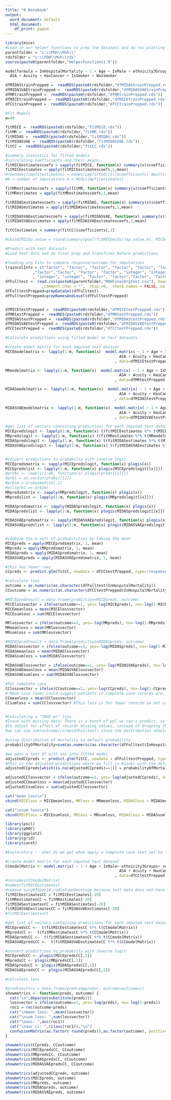 ```yaml
---
title: "R Notebook"
output:
  word_document: default
  html_document:
    df_print: paged
---
```


```r
library(mice)
#Load in our helper functions to prep the datasets and do roc plotting
parentfolder = "c:\\PDH\\Moh\\"
rdsfolder = "c:\\PDH\\Moh\\rds"
source(paste0(parentfolder,"HelperFunctions1.R"))

modelformula = InHospitalMortality ~ 1 + Age + IsMale + ethnicity3Groups+ surg01Spec + surg02Spec+ surg03Spec + 
  ASA + Acuity + HasCancer + IsSmoker + WasSmoker
```

```r

dfMIDAStrainPrepped =  readRDS(paste0(rdsfolder,"dfMIDAStrainPrepped.rds"))
dfMIDASVAEtrainPrepped =  readRDS(paste0(rdsfolder,"dfMIDASVAEtrainPrepped.rds"))
dfMRtrainPrepped =  readRDS(paste0(rdsfolder,"dfMRtrainPrepped.rds"))
dfMICEtrainPrepped =  readRDS(paste0(rdsfolder,"dfMICEtrainPrepped.rds"))
dfCCtrainPrepped =  readRDS(paste0(rdsfolder,"dfCCtrainPrepped.rds"))
```

```r
#Fit Models
m=40

fitMICE =  readRDS(paste0(rdsfolder,"fitMICE.rds"))
fitMR =  readRDS(paste0(rdsfolder,"fitMR.rds"))
fitMIDAS =  readRDS(paste0(rdsfolder,"fitMIDAS.rds"))
fitMIDASVAE =  readRDS(paste0(rdsfolder,"fitMIDASVAE.rds"))
fitCC =  readRDS(paste0(rdsfolder,"fitCC.rds"))
```

```r
#summary statistics for fitted models
#calculating coefficients and their means
fitMICEestimatescoefs = sapply(fitMICE, function(x) summary(x)$coefficients[,1])
fitMICEestimates = apply(fitMICEestimatescoefs,1,mean)
#rownames(impfitestimates) = names(impfitted[[1]]$coefficients) #putting the names back in
#m = number of imputations m = NCOL(impfitestimates)

fitMRestimatescoefs = sapply(fitMR, function(x) summary(x)$coefficients[,1])
fitMRestimates = apply(fitMRestimatescoefs,1,mean)

fitMIDASestimatescoefs = sapply(fitMIDAS, function(x) summary(x)$coefficients[,1])
fitMIDASestimates = apply(fitMIDASestimatescoefs,1,mean)

fitMIDASVAEestimatescoefs = sapply(fitMIDASVAE, function(x) summary(x)$coefficients[,1])
fitMIDASVAEestimates = apply(fitMIDASVAEestimatescoefs,1,mean)

fitCCestimates = summary(fitCC)$coefficients[,1]

#cbind(MICEp.value = round(summary(pool(fitMICEmids))$p.value,4), MICEestimates = summary(pool(fitMICEmids))$estimate, fitMICEestimates, fitMRestimates, fitMIDASestimates, fitMIDASVAEestimates, fitCCestimates )
```


```r
#Predict with test datasets
#Load test data and do final prep and transforms before predictions

#loading org file to compare response/outcome for imputations
traincolInfo = c("factor", "factor", "factor", "factor", "factor", "factor", "integer", "factor", "factor", "factor"
            ,"factor","factor", "factor", "factor", "integer", "integer", "integer", "integer", "integer", "integer"
            , "integer", "integer", "factor", "factor","factor", "factor", "integer", "factor", "factor", "factor", "factor")
dfFulltest <- read.csv(paste0(parentfolder,"MOHFinalOrgTest.csv"), header=TRUE
                ,comment.char = "",  skip =0,  check.names = FALSE, na.strings=c("NA","NaN", ""), colClasses=traincolInfo)
dfFulltestPrepped=prepDataSet(dfFulltest)
dfFulltestPrepped=prepNamesAndLevel(dfFulltestPrepped)


dfMICEtestPrepped =  readRDS(paste0(rdsfolder,"dfMICEtestPrepped.rds"))
dfMRtestPrepped =  readRDS(paste0(rdsfolder,"dfMRtestPrepped.rds"))
dfMIDAStestPrepped =  readRDS(paste0(rdsfolder,"dfMIDAStestPrepped.rds"))
dfMIDASVAEtestPrepped =  readRDS(paste0(rdsfolder,"dfMIDASVAEtestPrepped.rds"))
dfCCtestPrepped =  readRDS(paste0(rdsfolder,"dfCCtestPrepped.rds"))

```

```r
#Calculate predictions using fitted model on test datasets

#create model matrix for each imputed test dataset
MICEmodelmatrix <- lapply(1:m, function(x)  model.matrix( ~ 1 + Age + IsMale+ ethnicity3Groups+ surg01Spec + surg02Spec+ surg03Spec+ 
                                                  ASA + Acuity + HasCancer + IsSmoker + WasSmoker
                                                , data=dfMICEtestPrepped[dfMICEtestPrepped$.imp==x,]))

MRmodelmatrix <- lapply(1:m, function(x)  model.matrix( ~ 1 + Age + IsMale+ ethnicity3Groups+ surg01Spec + surg02Spec+ surg03Spec+ 
                                                  ASA + Acuity + HasCancer + IsSmoker + WasSmoker
                                                , data=dfMRtestPrepped[dfMRtestPrepped$.imp==x,]))

MIDASmodelmatrix <- lapply(1:m, function(x)  model.matrix( ~ 1 + Age + IsMale+ ethnicity3Groups+ surg01Spec + surg02Spec+ surg03Spec+ 
                                                  ASA + Acuity + HasCancer + IsSmoker + WasSmoker
                                                , data=dfMIDAStestPrepped[dfMIDAStestPrepped$.imp==x,]))

MIDASVAEmodelmatrix <- lapply(1:m, function(x)  model.matrix( ~ 1 + Age + IsMale+ ethnicity3Groups+ surg01Spec + surg02Spec+ surg03Spec+ 
                                                  ASA + Acuity + HasCancer + IsSmoker + WasSmoker
                                                , data=dfMIDASVAEtestPrepped[dfMIDASVAEtestPrepped$.imp==x,]))

#get list of vectors containing predictions for each imputed test dataset
MICEpredslogit <- lapply(1:m, function(x) t(fitMICEestimates %*% t(MICEmodelmatrix[[x]])))
MRpredslogit <- lapply(1:m, function(x) t(fitMRestimates %*% t(MRmodelmatrix[[x]])))
MIDASpredslogit <- lapply(1:m, function(x) t(fitMIDASestimates %*% t(MIDASmodelmatrix[[x]])))
MIDASVAEpredslogit <- lapply(1:m, function(x) t(fitMIDASVAEestimates %*% t(MIDASVAEmodelmatrix[[x]])))


#convert predictions to probabilty with inverse logit
MICEpredsmatrix <- sapply(MICEpredslogit, function(x) plogis(x))
MICEpredslist <- lapply(1:m, function(x) plogis(MICEpredslogit[[x]]))
#probs <- lapply(1:40, function(x) plogis(preds[[x]]))
#prb1 = as.vector(probs[[1]])
#prb1m = probasmatrix[,1]
#all(prb1 == prb1m)
MRpredsmatrix <- sapply(MRpredslogit, function(x) plogis(x))
MRpredslist <- lapply(1:m, function(x) plogis(MRpredslogit[[x]]))

MIDASpredsmatrix <- sapply(MIDASpredslogit, function(x) plogis(x))
MIDASpredslist <- lapply(1:m, function(x) plogis(MIDASpredslogit[[x]]))

MIDASVAEpredsmatrix <- sapply(MIDASVAEpredslogit, function(x) plogis(x))
MIDASVAEpredslist <- lapply(1:m, function(x) plogis(MIDASVAEpredslogit[[x]]))


#combine the m sets of probabilities by taking the mean
MICEpreds = apply(MICEpredsmatrix, 1, mean)
MRpreds = apply(MRpredsmatrix, 1, mean)
MIDASpreds = apply(MIDASpredsmatrix, 1, mean)
MIDASVAEpreds = apply(MIDASVAEpredsmatrix, 1, mean)

#this has fewer rows 
CCpreds <- predict.glm(fitCC, newdata = dfCCtestPrepped, type="response")

```

```r
#calculate loss
outcome = as.numeric(as.character(dfFulltest$InHospitalMortality))
CCoutcome = as.numeric(as.character(dfCCtestPrepped$InHospitalMortality))

#MICEpredresult = data.frame(prediction=MICEpreds, outcome)
MICElossvector = ifelse(outcome==1, yes=-log(MICEpreds), no=-log(1-MICEpreds))
MICEmeanloss = mean(MICElossvector)
MICEsumloss = sum(MICElossvector)

MRlossvector = ifelse(outcome==1, yes=-log(MRpreds), no=-log(1-MRpreds))
MRmeanloss = mean(MRlossvector)
MRsumloss = sum(MRlossvector)

#MIDASpredresult = data.frame(prediction=MIDASpreds, outcome)
MIDASlossvector = ifelse(outcome==1, yes=-log(MIDASpreds), no=-log(1-MIDASpreds))
MIDASmeanloss = mean(MIDASlossvector)
MIDASsumloss = sum(MIDASlossvector)

MIDASVAElossvector = ifelse(outcome==1, yes=-log(MIDASVAEpreds), no=-log(1-MIDASVAEpreds))
MIDASVAEmeanloss = mean(MIDASVAElossvector)
MIDASVAEsumloss = sum(MIDASVAElossvector)

#for complete case
CClossvector = ifelse(CCoutcome==1, yes=-log(CCpreds), no=-log(1-CCpreds))
# Mean loss lower could suggest patients in complete case records are....easier to predict? or are thy healthier from population perspective?
CCmeanloss = mean(CClossvector) 
CCsumloss = sum(CClossvector) #This loss is for fewer records so not comparing apples with apples


#Calculating a "TRUE-er" loss
#Issue with missing data: There is a bunch of ppl we can't predict, so we predict based on average distribution of mortality
#To adjust for effect of records missing values, instead of dropping them, we should give the affected rows probability of sum(inhospitalmortality)/total records
#we can use sum(outcome)/nrow(dfFulltest) since the distribution should be approximately the same as whole dataset

#using distribution of mortality as default probability
probabilityOfMortality=sum(as.numeric(as.character(dfFulltest$InHospitalMortality)))/nrow(dfFulltest)

#we pass a test df with nas into fitted model
adjustedCCpreds <- predict.glm(fitCC, newdata = dfFulltestPrepped, type="response")
#this is the adjusted predictions where we fill in blanks with the default probability based on mortality distribution
adjustedCCpreds[which(is.na(adjustedCCpreds)==1)] = probabilityOfMortality

adjustedCClossvector = ifelse(outcome==1, yes=-log(adjustedCCpreds), no=-log(1-adjustedCCpreds))
adjustedCCmeanloss = mean(adjustedCClossvector) 
adjustedCCsumloss = sum(adjustedCClossvector)

cat("mean loss\n")
cbind(MICEloss = MICEmeanloss, MRloss = MRmeanloss, MIDASloss = MIDASmeanloss, MIDASVAEloss = MIDASVAEmeanloss, CCLoss=CCmeanloss, adjustedCCLoss = adjustedCCmeanloss)

cat("\nsum loss\n")
cbind(MICEloss = MICEsumloss, MRloss = MRsumloss, MIDASloss = MIDASsumloss, MIDASVAEloss = MIDASVAEsumloss, CCLoss=CCsumloss, adjustedCCLoss = adjustedCCsumloss)

```

```r
library(pscl)
library(pROC)
library(ggplot2)
library(grid)
library(caret)

#Exploratory -  what do we get when apply a complete case test set to fitted MICE model

#create model matrix for each imputed test dataset
CCmodelMatrix <- model.matrix( ~ 1 + Age + IsMale+ ethnicity3Groups+ surg01Spec + surg02Spec+ surg03Spec+ 
                                                  ASA + Acuity + HasCancer + IsSmoker + WasSmoker
                                                , data=dfCCtestPrepped)
#colnames(CCmodelMatrix)
#names(fitMICEestimates)
#remove surg03Spec18_radiationOncology because test data does not have it
fitMICEestimatesCC = fitMICEestimates[-20]
fitMRestimatesCC = fitMRestimates[-20]
fitMIDASestimatesCC = fitMIDASestimates[-20]
fitMIDASVAEestimatesCC = fitMIDASVAEestimates[-20]
#fitMICEestimatesCC

#get list of vectors containing predictions for each imputed test dataset
MICEpredsCC <-  t(fitMICEestimatesCC %*% t(CCmodelMatrix))
MRpredsCC <-  t(fitMRestimatesCC %*% t(CCmodelMatrix))
MIDASpredsCC <-  t(fitMIDASestimatesCC %*% t(CCmodelMatrix))
MIDASVAEpredsCC <-  t(fitMIDASVAEestimatesCC %*% t(CCmodelMatrix))

#convert predictions to probabilty with inverse logit
MICEpredsCC <- plogis(MICEpredsCC[,1])
MRpredsCC <- plogis(MRpredsCC[,1])
MIDASpredsCC <- plogis(MIDASpredsCC[,1])
MIDASVAEpredsCC <- plogis(MIDASVAEpredsCC[,1])

#calculate loss

#predresultcc = data.frame(pred=imppredcc, outcome=outcomecc)
showmetrics <- function(preds, outcome) {
  cat("\n",deparse(substitute(preds)))
  lossvector = ifelse(outcome==1, yes=-log(preds), no=-log(1-preds))
  roc1 = roc(outcome~preds)
  cat("\nmean loss: ",mean(lossvector))
  cat("\nsum loss: ",sum(lossvector))
  cat("\nauc: ",auc(roc1))
  cat("\nauc ci: ",ci(auc(roc1)),"\n")
  confusionMatrix(as.factor( round(preds)),as.factor(outcome), positive='1')
}


```
```r
showmetrics(CCpreds, CCoutcome)
showmetrics(MICEpredsCC, CCoutcome)
showmetrics(MRpredsCC, CCoutcome)
showmetrics(MIDASpredsCC, CCoutcome)
showmetrics(MIDASVAEpredsCC, CCoutcome)
```


```r
showmetrics(adjustedCCpreds, outcome)
showmetrics(MICEpreds, outcome)
showmetrics(MRpreds, outcome)
showmetrics(MIDASpreds, outcome)
showmetrics(MIDASVAEpreds, outcome)
```